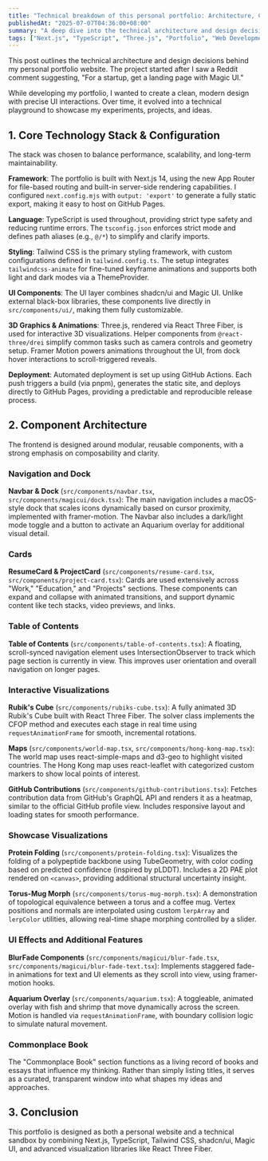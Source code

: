 ---
title: "Technical breakdown of this personal portfolio: Architecture, Components, and 3D Visualizations"
publishedAt: "2025-07-07T04:36:00+08:00"
summary: "A deep dive into the technical architecture and design decisions behind my personal portfolio website, featuring 3D visualizations, interactive maps, and modern web technologies."
tags: ["Next.js", "TypeScript", "Three.js", "Portfolio", "Web Development", "3D Graphics"]
---

This post outlines the technical architecture and design decisions behind my personal portfolio website. The project started after I saw a Reddit comment suggesting, "For a startup, get a landing page with Magic UI."

While developing my portfolio, I wanted to create a clean, modern design with precise UI interactions. Over time, it evolved into a technical playground to showcase my experiments, projects, and ideas.

## 1. Core Technology Stack & Configuration

The stack was chosen to balance performance, scalability, and long-term maintainability.

**Framework**: The portfolio is built with Next.js 14, using the new App Router for file-based routing and built-in server-side rendering capabilities. I configured `next.config.mjs` with `output: 'export'` to generate a fully static export, making it easy to host on GitHub Pages.

**Language**: TypeScript is used throughout, providing strict type safety and reducing runtime errors. The `tsconfig.json` enforces strict mode and defines path aliases (e.g., `@/*`) to simplify and clarify imports.

**Styling**: Tailwind CSS is the primary styling framework, with custom configurations defined in `tailwind.config.ts`. The setup integrates `tailwindcss-animate` for fine-tuned keyframe animations and supports both light and dark modes via a ThemeProvider.

**UI Components**: The UI layer combines shadcn/ui and Magic UI. Unlike external black-box libraries, these components live directly in `src/components/ui/`, making them fully customizable.

**3D Graphics & Animations**: Three.js, rendered via React Three Fiber, is used for interactive 3D visualizations. Helper components from `@react-three/drei` simplify common tasks such as camera controls and geometry setup. Framer Motion powers animations throughout the UI, from dock hover interactions to scroll-triggered reveals.

**Deployment**: Automated deployment is set up using GitHub Actions. Each push triggers a build (via pnpm), generates the static site, and deploys directly to GitHub Pages, providing a predictable and reproducible release process.

## 2. Component Architecture

The frontend is designed around modular, reusable components, with a strong emphasis on composability and clarity.

### Navigation and Dock

**Navbar & Dock** (`src/components/navbar.tsx`, `src/components/magicui/dock.tsx`):
The main navigation includes a macOS-style dock that scales icons dynamically based on cursor proximity, implemented with framer-motion. The Navbar also includes a dark/light mode toggle and a button to activate an Aquarium overlay for additional visual detail.

### Cards

**ResumeCard & ProjectCard** (`src/components/resume-card.tsx`, `src/components/project-card.tsx`):
Cards are used extensively across "Work," "Education," and "Projects" sections. These components can expand and collapse with animated transitions, and support dynamic content like tech stacks, video previews, and links.

### Table of Contents

**Table of Contents** (`src/components/table-of-contents.tsx`):
A floating, scroll-synced navigation element uses IntersectionObserver to track which page section is currently in view. This improves user orientation and overall navigation on longer pages.

### Interactive Visualizations

**Rubik's Cube** (`src/components/rubiks-cube.tsx`):
A fully animated 3D Rubik's Cube built with React Three Fiber. The solver class implements the CFOP method and executes each stage in real time using `requestAnimationFrame` for smooth, incremental rotations.

**Maps** (`src/components/world-map.tsx`, `src/components/hong-kong-map.tsx`):
The world map uses react-simple-maps and d3-geo to highlight visited countries. The Hong Kong map uses react-leaflet with categorized custom markers to show local points of interest.

**GitHub Contributions** (`src/components/github-contributions.tsx`):
Fetches contribution data from GitHub's GraphQL API and renders it as a heatmap, similar to the official GitHub profile view. Includes responsive layout and loading states for smooth performance.

### Showcase Visualizations

**Protein Folding** (`src/components/protein-folding.tsx`):
Visualizes the folding of a polypeptide backbone using TubeGeometry, with color coding based on predicted confidence (inspired by pLDDT). Includes a 2D PAE plot rendered on `<canvas>`, providing additional structural uncertainty insight.

**Torus-Mug Morph** (`src/components/torus-mug-morph.tsx`):
A demonstration of topological equivalence between a torus and a coffee mug. Vertex positions and normals are interpolated using custom `lerpArray` and `lerpColor` utilities, allowing real-time shape morphing controlled by a slider.

### UI Effects and Additional Features

**BlurFade Components** (`src/components/magicui/blur-fade.tsx`, `src/components/magicui/blur-fade-text.tsx`):
Implements staggered fade-in animations for text and UI elements as they scroll into view, using framer-motion hooks.

**Aquarium Overlay** (`src/components/aquarium.tsx`):
A toggleable, animated overlay with fish and shrimp that move dynamically across the screen. Motion is handled via `requestAnimationFrame`, with boundary collision logic to simulate natural movement.

### Commonplace Book

The "Commonplace Book" section functions as a living record of books and essays that influence my thinking. Rather than simply listing titles, it serves as a curated, transparent window into what shapes my ideas and approaches.

## 3. Conclusion

This portfolio is designed as both a personal website and a technical sandbox by combining Next.js, TypeScript, Tailwind CSS, shadcn/ui, Magic UI, and advanced visualization libraries like React Three Fiber. 